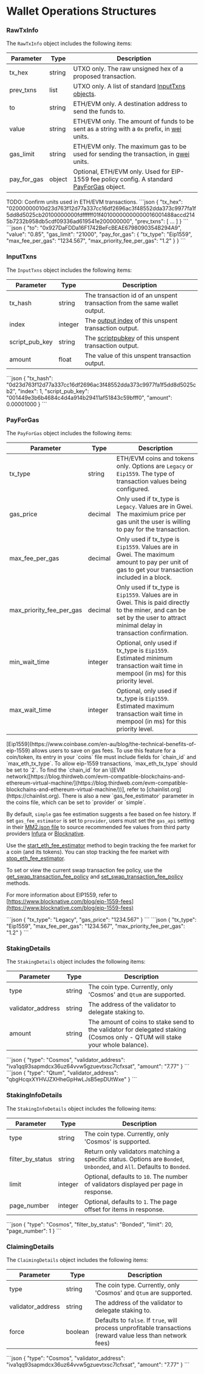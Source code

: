 
# Wallet Operations Structures

### RawTxInfo

The `RawTxInfo` object includes the following items:

| Parameter     | Type   | Description                                                                                                                                                                                                                  |
| ------------- | ------ | ---------------------------------------------------------------------------------------------------------------------------------------------------------------------------------------------------------------------------- |
| tx\_hex       | string | UTXO only. The raw unsigned hex of a proposed transaction.                                                                                                                                                                   |
| prev\_txns    | list   | UTXO only. A list of standard [InputTxns objects](/komodo-defi-framework/api/common_structures/wallet/#input-txns).                                                                                                          |
| to            | string | ETH/EVM only. A destination address to send the funds to.                                                                                                                                                                    |
| value         | string | ETH/EVM only. The amount of funds to be sent as a string with a `0x` prefix, in [wei](https://ethereum.stackexchange.com/questions/253/the-ether-denominations-are-called-finney-szabo-and-wei-what-who-are-these-na) units. |
| gas\_limit    | string | ETH/EVM only. The maximum gas to be used for sending the transaction, in [gwei](https://eth-converter.com/) units.                                                                                                           |
| pay\_for\_gas | object | Optional, ETH/EVM only. Used for EIP-1559 fee policy config. A standard [PayForGas](/komodo-defi-framework/api/common_structures/wallet/#pay-for-gas) object.                                                                |

<DevComment>
  TODO: Confirm units used in ETH/EVM transactions.
</DevComment>

<CollapsibleSection expandedText="Hide UTXO Example" collapsedText="Show UTXO Example">
  ```json
    {
        "tx_hex": "02000000010d23d763f12d77a337cc16df2696ac3f48552dda373c9977fa1f5dd8d5025cb20100000000fdffffff01f40100000000000016001488accd2145b7232b958db5cdf09336ad619541e200000000",
        "prev_txns": [
            ...
        ]
    }
  ```
</CollapsibleSection>

<CollapsibleSection expandedText="Hide ETH/EVM Example" collapsedText="Show ETH/EVM Example">
  ```json
    {
        "to": "0x927DaFDDa16F1742BeFcBEAE6798090354B294A9",
        "value": "0.85",
        "gas_limit": "21000",
        "pay_for_gas": {
            "tx_type": "Eip1559",
            "max_fee_per_gas": "1234.567",
            "max_priority_fee_per_gas": "1.2"
        }
    }
  ```
</CollapsibleSection>

### InputTxns

The `InputTxns` object includes the following items:

| Parameter        | Type    | Description                                                                                                                                         |
| ---------------- | ------- | --------------------------------------------------------------------------------------------------------------------------------------------------- |
| tx\_hash         | string  | The transaction id of an unspent transaction from the same wallet output.                                                                           |
| index            | integer | The [output index](https://bitcoin.stackexchange.com/questions/100765/what-does-the-index-of-an-utxo-stand-for) of this unspent transaction output. |
| script\_pub\_key | string  | The [scriptpubkey](https://learnmeabitcoin.com/technical/scriptPubKey) of this unspent transaction output.                                          |
| amount           | float   | The value of this unspent transaction output.                                                                                                       |

<CollapsibleSection expandedText="Hide Example" collapsedText="Show Example">
  ```json
    {
        "tx_hash": "0d23d763f12d77a337cc16df2696ac3f48552dda373c9977fa1f5dd8d5025cb2",
        "index": 1,
        "script_pub_key": "001449e3b6b4684c4d4a914b29411af51843c59bfff0",
        "amount": 0.00001000
    }
  ```
</CollapsibleSection>

### PayForGas

The `PayForGas` object includes the following items:

| Parameter                    | Type    | Description                                                                                                                                                                  |
| ---------------------------- | ------- | ---------------------------------------------------------------------------------------------------------------------------------------------------------------------------- |
| tx\_type                     | string  | ETH/EVM coins and tokens only. Options are `Legacy` or `Eip1559`. The type of transaction values being configured.                                                           |
| gas\_price                   | decimal | Only used if tx\_type is `Legacy`. Values are in Gwei. The maximium price per gas unit the user is willing to pay for the transaction.                                       |
| max\_fee\_per\_gas           | decimal | Only used if tx\_type is `Eip1559`. Values are in Gwei. The maximum amount to pay per unit of gas to get your transaction included in a block.                               |
| max\_priority\_fee\_per\_gas | decimal | Only used if tx\_type is `Eip1559`. Values are in Gwei. This is paid directly to the miner, and can be set by the user to attract minimal delay in transaction confirmation. |
| min\_wait\_time              | integer | Optional, only used if tx\_type is `Eip1559`. Estimated minimum transaction wait time in mempool (in ms) for this priority level.                                            |
| max\_wait\_time              | integer | Optional, only used if tx\_type is `Eip1559`. Estimated maximum transaction wait time in mempool (in ms) for this priority level.                                            |

<Note>
  [Eip1559](https://www.coinbase.com/en-au/blog/the-technical-benefits-of-eip-1559) allows users to save on gas fees. To use this feature for a coin/token, its entry in your `coins` file must include fields for `chain_id` and `max_eth_tx_type`. To allow eip-1559 transactions, `max_eth_tx_type` should be set to `2`. To find the `chain_id` for an \[EVM network([https://blog.thirdweb.com/evm-compatible-blockchains-and-ethereum-virtual-machine/](https://blog.thirdweb.com/evm-compatible-blockchains-and-ethereum-virtual-machine/))], refer to [chainlist.org](https://chainlist.org). There is also a new `gas_fee_estimator` parameter in the coins file, which can be set to `provider` or `simple`.

  By default, `simple` gas fee estimation suggests a fee based on fee history. If set `gas_fee_estimator` is set to `provider`, users must set the `gas_api` setting in their [MM2.json file](/komodo-defi-framework/setup/configure-mm2-json/) to source recommended fee values from third party providers [Infura](https://www.infura.io/) or [Blocknative](https://www.blocknative.com/).

  Use the [start\_eth\_fee\_estimator](/komodo-defi-framework/api/v20/wallet/fee_management/start_eth_fee_estimator/) method to begin tracking the fee market for a coin (and its tokens). You can stop tracking the fee market with [stop\_eth\_fee\_estimator](/komodo-defi-framework/api/v20/wallet/fee_management/stop_eth_fee_estimator/).

  To set or view the current swap transaction fee policy, use the [get\_swap\_transaction\_fee\_policy](/komodo-defi-framework/api/v20/wallet/fee_management/get_swap_transaction_fee_policy/) and [set\_swap\_transaction\_fee\_policy](/komodo-defi-framework/api/v20/wallet/fee_management/set_swap_transaction_fee_policy/) methods.

  For more information about EIP1559, refer to [https://www.blocknative.com/blog/eip-1559-fees](https://www.blocknative.com/blog/eip-1559-fees)
</Note>

<CollapsibleSection expandedText="Hide Legacy Example" collapsedText="Show Legacy Example">
  ```json
  {
      "tx_type": "Legacy",
      "gas_price": "1234.567"
  }
  ```
</CollapsibleSection>

<CollapsibleSection expandedText="Hide EIP1559 Example" collapsedText="Show EIP1559 Example">
  ```json
  {
      "tx_type": "Eip1559",
      "max_fee_per_gas": "1234.567",
      "max_priority_fee_per_gas": "1.2"
  }
  ```
</CollapsibleSection>

### StakingDetails

The `StakingDetails` object includes the following items:

| Parameter          | Type   | Description                                                                                                                  |
| ------------------ | ------ | ---------------------------------------------------------------------------------------------------------------------------- |
| type               | string | The coin type. Currently, only 'Cosmos' and `Qtum` are supported.                                                            |
| validator\_address | string | The address of the validator to delegate staking to.                                                                         |
| amount             | string | The amount of coins to stake send to the validator for delegated staking (Cosmos only - QTUM will stake your whole balance). |

<CollapsibleSection expandedText="Hide Cosmos Example" collapsedText="Show Cosmos Example">
  ```json
  {
      "type": "Cosmos",
      "validator_address": "iva1qq93sapmdcx36uz64vvw5gzuevtxsc7lcfxsat",
      "amount": "7.77"
  }
  ```
</CollapsibleSection>

<CollapsibleSection expandedText="Hide Qtum Example" collapsedText="Show Qtum Example">
  ```json
  {
      "type": "Qtum",
      "validator_address": "qbgHcqxXYHVJZXHheGpHwLJsB5epDUtWxe"
  }
  ```
</CollapsibleSection>

### StakingInfoDetails

The `StakingInfoDetails` object includes the following items:

| Parameter          | Type    | Description                                                                                                           |
| ------------------ | ------- | --------------------------------------------------------------------------------------------------------------------- |
| type               | string  | The coin type. Currently, only 'Cosmos' is supported.                                                                 |
| filter\_by\_status | string  | Return only validators matching a specific status. Options are `Bonded`, `Unbonded`, and `All`. Defaults to `Bonded`. |
| limit              | integer | Optional, defaults to `10`. The number of validators displayed per page in response.                                  |
| page\_number       | integer | Optional, defaults to `1`. The page offset for items in response.                                                     |

<CollapsibleSection expandedText="Hide Example" collapsedText="Show Example">
  ```json
  {
      "type": "Cosmos",
      "filter_by_status": "Bonded",
      "limit": 20,
      "page_number": 1
  }
  ```
</CollapsibleSection>

### ClaimingDetails

The `ClaimingDetails` object includes the following items:

| Parameter          | Type    | Description                                                                                                  |
| ------------------ | ------- | ------------------------------------------------------------------------------------------------------------ |
| type               | string  | The coin type. Currently, only 'Cosmos' and `Qtum` are supported.                                            |
| validator\_address | string  | The address of the validator to delegate staking to.                                                         |
| force              | boolean | Defaults to `false`. If `true`, will process unprofitable transactions (reward value less than network fees) |

<CollapsibleSection expandedText="Hide Example" collapsedText="Show Example">
  ```json
  {
      "type": "Cosmos",
      "validator_address": "iva1qq93sapmdcx36uz64vvw5gzuevtxsc7lcfxsat",
      "amount": "7.77"
  }
  ```
</CollapsibleSection>
